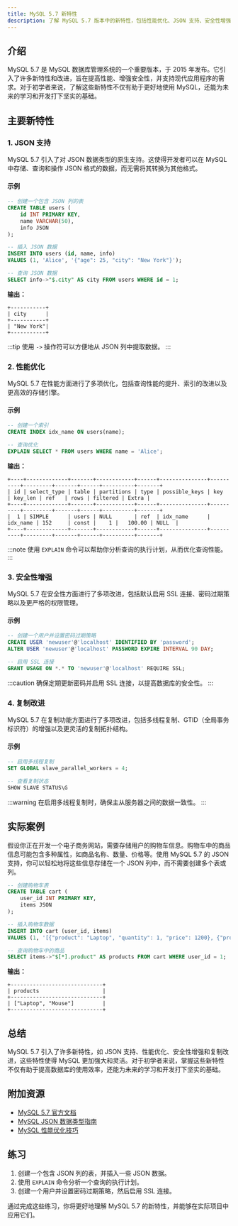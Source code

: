 ```yaml
---
title: MySQL 5.7 新特性
description: 了解 MySQL 5.7 版本中的新特性，包括性能优化、JSON 支持、安全性增强等，适合初学者学习。
---
```


## 介绍

MySQL 5.7 是 MySQL 数据库管理系统的一个重要版本，于 2015 年发布。它引入了许多新特性和改进，旨在提高性能、增强安全性，并支持现代应用程序的需求。对于初学者来说，了解这些新特性不仅有助于更好地使用 MySQL，还能为未来的学习和开发打下坚实的基础。

## 主要新特性

### 1. JSON 支持

MySQL 5.7 引入了对 JSON 数据类型的原生支持。这使得开发者可以在 MySQL 中存储、查询和操作 JSON 格式的数据，而无需将其转换为其他格式。

#### 示例

```sql
-- 创建一个包含 JSON 列的表
CREATE TABLE users (
    id INT PRIMARY KEY,
    name VARCHAR(50),
    info JSON
);

-- 插入 JSON 数据
INSERT INTO users (id, name, info) 
VALUES (1, 'Alice', '{"age": 25, "city": "New York"}');

-- 查询 JSON 数据
SELECT info->"$.city" AS city FROM users WHERE id = 1;
```

**输出：**
```
+-----------+
| city      |
+-----------+
| "New York"|
+-----------+
```

:::tip
使用 `->` 操作符可以方便地从 JSON 列中提取数据。
:::

### 2. 性能优化

MySQL 5.7 在性能方面进行了多项优化，包括查询性能的提升、索引的改进以及更高效的存储引擎。

#### 示例

```sql
-- 创建一个索引
CREATE INDEX idx_name ON users(name);

-- 查询优化
EXPLAIN SELECT * FROM users WHERE name = 'Alice';
```

**输出：**
```
+----+-------------+-------+------------+------+---------------+----------+---------+-------+------+----------+-------+
| id | select_type | table | partitions | type | possible_keys | key      | key_len | ref   | rows | filtered | Extra |
+----+-------------+-------+------------+------+---------------+----------+---------+-------+------+----------+-------+
|  1 | SIMPLE      | users | NULL       | ref  | idx_name      | idx_name | 152     | const |    1 |   100.00 | NULL  |
+----+-------------+-------+------------+------+---------------+----------+---------+-------+------+----------+-------+
```

:::note
使用 `EXPLAIN` 命令可以帮助你分析查询的执行计划，从而优化查询性能。
:::

### 3. 安全性增强

MySQL 5.7 在安全性方面进行了多项改进，包括默认启用 SSL 连接、密码过期策略以及更严格的权限管理。

#### 示例

```sql
-- 创建一个用户并设置密码过期策略
CREATE USER 'newuser'@'localhost' IDENTIFIED BY 'password';
ALTER USER 'newuser'@'localhost' PASSWORD EXPIRE INTERVAL 90 DAY;

-- 启用 SSL 连接
GRANT USAGE ON *.* TO 'newuser'@'localhost' REQUIRE SSL;
```

:::caution
确保定期更新密码并启用 SSL 连接，以提高数据库的安全性。
:::

### 4. 复制改进

MySQL 5.7 在复制功能方面进行了多项改进，包括多线程复制、GTID（全局事务标识符）的增强以及更灵活的复制拓扑结构。

#### 示例

```sql
-- 启用多线程复制
SET GLOBAL slave_parallel_workers = 4;

-- 查看复制状态
SHOW SLAVE STATUS\G
```

:::warning
在启用多线程复制时，确保主从服务器之间的数据一致性。
:::

## 实际案例

假设你正在开发一个电子商务网站，需要存储用户的购物车信息。购物车中的商品信息可能包含多种属性，如商品名称、数量、价格等。使用 MySQL 5.7 的 JSON 支持，你可以轻松地将这些信息存储在一个 JSON 列中，而不需要创建多个表或列。

```sql
-- 创建购物车表
CREATE TABLE cart (
    user_id INT PRIMARY KEY,
    items JSON
);

-- 插入购物车数据
INSERT INTO cart (user_id, items) 
VALUES (1, '[{"product": "Laptop", "quantity": 1, "price": 1200}, {"product": "Mouse", "quantity": 2, "price": 25}]');

-- 查询购物车中的商品
SELECT items->"$[*].product" AS products FROM cart WHERE user_id = 1;
```

**输出：**
```
+-----------------------------+
| products                    |
+-----------------------------+
| ["Laptop", "Mouse"]         |
+-----------------------------+
```

## 总结

MySQL 5.7 引入了许多新特性，如 JSON 支持、性能优化、安全性增强和复制改进，这些特性使得 MySQL 更加强大和灵活。对于初学者来说，掌握这些新特性不仅有助于提高数据库的使用效率，还能为未来的学习和开发打下坚实的基础。

## 附加资源

- [MySQL 5.7 官方文档](https://dev.mysql.com/doc/refman/5.7/en/)
- [MySQL JSON 数据类型指南](https://dev.mysql.com/doc/refman/5.7/en/json.html)
- [MySQL 性能优化技巧](https://dev.mysql.com/doc/refman/5.7/en/optimization.html)

## 练习

1. 创建一个包含 JSON 列的表，并插入一些 JSON 数据。
2. 使用 `EXPLAIN` 命令分析一个查询的执行计划。
3. 创建一个用户并设置密码过期策略，然后启用 SSL 连接。

通过完成这些练习，你将更好地理解 MySQL 5.7 的新特性，并能够在实际项目中应用它们。